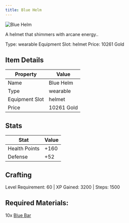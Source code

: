 ```yaml
---
title: Blue Helm
---
```


<div className="flex items-start gap-6 mb-8">
  <div className="flex-shrink-0">
    <img src="/assets/resources/smithing/blue_helm.png" alt="Blue Helm" className="w-24 h-24 border rounded-lg" />
  </div>
  <div className="flex-1">
    <div className="space-y-2">
      <p className="text-lg text-muted-foreground">A helmet that shimmers with arcane energy..</p>
      <div className="flex flex-wrap gap-4 text-sm">
        <span className="px-2 py-1 bg-green-100 dark:bg-green-900 rounded-md">
          Type: wearable
        </span>
        <span className="px-2 py-1 bg-purple-100 dark:bg-purple-900 rounded-md">
          Equipment Slot: helmet
        </span>
        <span className="px-2 py-1 bg-yellow-100 dark:bg-yellow-900 rounded-md">
          Price: 10261 Gold
        </span>
      </div>
    </div>
  </div>
</div>

## Item Details
| Property | Value |
|----------|-------|
| Name | Blue Helm |
| Type | wearable |
| Equipment Slot | helmet |
| Price | 10261 Gold |

## Stats
| Stat | Value |
|------|-------|
| Health Points | +160 |
| Defense | +52 |

## Crafting
Level Requirement: 60 | XP Gained: 3200 | Steps: 1500

## Required Materials:
10x [Blue Bar](/docs/resources/individual/blue_bar)

